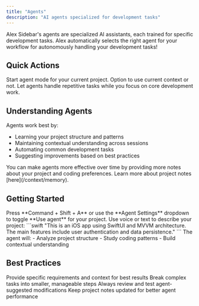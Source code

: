 ```yaml
---
title: "Agents"
description: "AI agents specialized for development tasks"
---
```


Alex Sidebar's agents are specialized AI assistants, each trained for specific development tasks. Alex automatically selects the right agent for your workflow for autonomously handling your development tasks!

## Quick Actions

<CardGroup cols={2}>
  <Card title="Command + Shift + A" icon="robot">
    Start agent mode for your current project. Option to use current context or not.
  </Card>

  <Card title="Smart Automation" icon="wand-magic-sparkles">
    Let agents handle repetitive tasks while you focus on core development work.
  </Card>
</CardGroup>

## Understanding Agents

Agents work best by:
- Learning your project structure and patterns
- Maintaining contextual understanding across sessions
- Automating common development tasks
- Suggesting improvements based on best practices

<Note>
  You can make agents more effective over time by providing more notes about your project and coding preferences. Learn more about project notes [here](/context/memory).
</Note>

## Getting Started

<Steps>
  <Step title="Initialize Agent">
    Press **Command + Shift + A** or use the **Agent Settings** dropdown to toggle **Use agent** for your project.
  </Step>

  <Step title="Project Introduction">
    Use voice or text to describe your project:
    ```swift
    "This is an iOS app using SwiftUI and MVVM architecture. 
    The main features include user authentication and data persistence."
    ```
  </Step>

  <Step title="Let Agent Learn">
    The agent will:
    - Analyze project structure
    - Study coding patterns
    - Build contextual understanding
  </Step>
</Steps>

## Best Practices

<CardGroup cols={2}>
  <Card title="Clear Communication" icon="message">
    Provide specific requirements and context for best results
  </Card>

  <Card title="Iterative Development" icon="rotate">
    Break complex tasks into smaller, manageable steps
  </Card>

  <Card title="Review Changes" icon="code-pull-request">
    Always review and test agent-suggested modifications
  </Card>

  <Card title="Maintain Context" icon="brain-circuit">
    Keep project notes updated for better agent performance
  </Card>
</CardGroup>